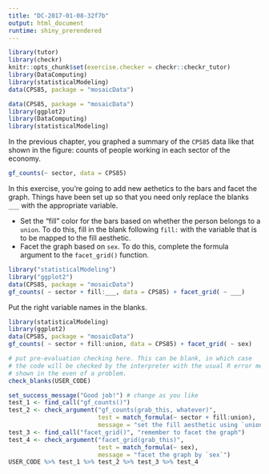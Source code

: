 ```yaml
---
title: "DC-2017-01-08-32f7b"
output: html_document
runtime: shiny_prerendered
---
```


```r
library(tutor)
library(checkr)
knitr::opts_chunk$set(exercise.checker = checkr::checkr_tutor)
library(DataComputing)
library(statisticalModeling)
data(CPS85, package = "mosaicData")
```

```r
data(CPS85, package = "mosaicData")
library(ggplot2)
library(DataComputing)
library(statisticalModeling)
```

In the previous chapter, you graphed a summary of the `CPS85` data like that shown in the figure: counts of people working in each sector of the economy. 

```r
gf_counts(~ sector, data = CPS85)
```

In this exercise, you're going to add new aethetics to the bars and facet the graph. Things have been set up so that you need only replace the blanks `___` with the appropriate variable. 

- Set the "fill" color for the bars based on whether the person belongs to a `union`. To do this, fill in the blank following `fill:` with the variable that is to be mapped to the fill aesthetic.
- Facet the graph based on `sex`. To do this, complete the formula argument to the `facet_grid()` function.


```r
library("statisticalModeling")
library("ggplot2")
data(CPS85, package = "mosaicData")
gf_counts( ~ sector + fill:___, data = CPS85) + facet_grid( ~ ___)
```

<!-- narrative to wrap up (if any) goes here -->

<div id = "DC-2017-01-08-32f7b-hint">
Put the right variable names in the blanks.
</div>

```r
library(statisticalModeling)
library(ggplot2)
data(CPS85, package = "mosaicData")
gf_counts( ~ sector + fill:union, data = CPS85) + facet_grid( ~ sex)
```

```r
# put pre-evaluation checking here. This can be blank, in which case
# the code will be checked by the interpreter with the usual R error messages
# shown in the even of a problem.
check_blanks(USER_CODE)
```

```r
set_success_message("Good job!") # change as you like
test_1 <- find_call("gf_counts()")
test_2 <- check_argument("gf_counts(grab_this, whatever)",
                         test = match_formula(~ sector + fill:union),
                         message = "set the fill aesthetic using `union`.")
test_3 <- find_call("facet_grid()", "remember to facet the graph")
test_4 <- check_argument("facet_grid(grab_this)",
                         test = match_formula(~ sex),
                         message = "facet the graph by `sex`")
USER_CODE %>% test_1 %>% test_2 %>% test_3 %>% test_4 
```


